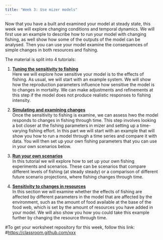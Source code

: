```yaml
---
title: "Week 3: Use mizer models"
---
```


Now that you have a built and examined your model at steady state, this week we will explore changing conditions and temporal dynamics. We will first use an example to describe how to run your model with changing fishing, as well show how some of the outputs of the model can be analysed. Then you can use your model examine the consequences of simple changes in both resources and fishing.


The material is split into 4 tutorials:

1.  [**Tuning the sensitivity to fishing**](tune-sensitivity.qmd)\
    Here we will explore how sensitive your model is to the effects of fishing. As usual, we will start with an example system. We will show how the reproduction parameters influence how sensitive the model is to changes in mortality. We can make adjustments and refinements at this step if the model does not produce realistic responses to fishing intensity.

2.  [**Simulating and examining changes**](simulate-change.qmd)\
    Once the sensitivity to fishing is examine, we can assess hwo the model responds to changes in fishing through time. This step involves looking a bot closer at the fishing parameters in mizer and setting up a time-varying fishing effort.  In this part we will start with an example that will show you how to run a model through a time series and compare it with data. You will then set up your own fishing parameters that you can use in your own scenarios below. 

3.  [**Run your own scenarios**](run-your-own-scenari.qmd)\
    In this tutorial we will explore how to set up your own fishing experiments and scenarios. These can be scenarios that compare different levels of fishing (at steady steady) or a comparison of different future scenario projections, where fishing changes through time.

4.  [**Sensitivity to changes in resources**](change-resources.qmd)\
    In this section we will examine whether the effects of fishing are affected by different parameters in the model that are affected by the environment, such as the amount of food available at the base of the food web, which is set by the amount of resources you have added in your model. We will also show you how you could take this example further by changing the resource through time.
    
#To get your worksheet repository for this week, follow this link:
#<https://classroom.github.com/xxx>



